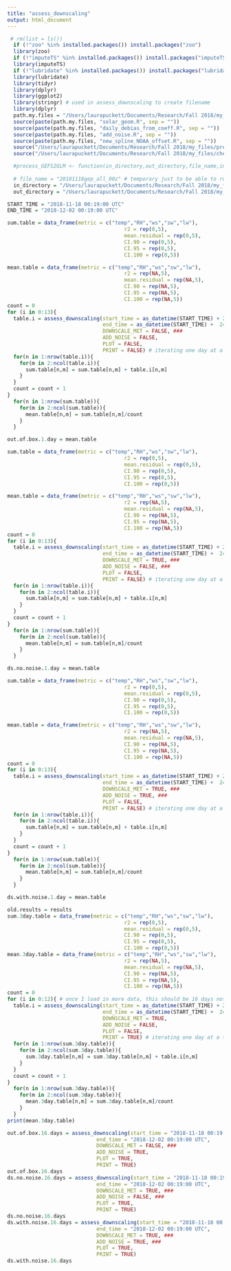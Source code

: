 ```yaml
---
title: "assess_downscaling"
output: html_document
---
```

```r
 # rm(list = ls())
  if (!"zoo" %in% installed.packages()) install.packages("zoo")
  library(zoo)
  if (!"imputeTS" %in% installed.packages()) install.packages("imputeTS")
  library(imputeTS)
  if (!"lubridate" %in% installed.packages()) install.packages("lubridate")
  library(lubridate)
  library(tidyr)
  library(dplyr)
  library(ggplot2)
  library(stringr) # used in assess_downscaling to create filename
  library(dplyr)
  path.my.files = "/Users/laurapuckett/Documents/Research/Fall 2018/my_files/"
  source(paste(path.my.files, "solar_geom.R", sep = ""))
  source(paste(path.my.files, "daily_debias_from_coeff.R", sep = ""))
  source(paste(path.my.files, "add_noise.R", sep = ""))
  source(paste(path.my.files, "new_spline_NOAA_offset.R", sep = ""))
  source("/Users/laurapuckett/Documents/Research/Fall 2018/my_files/prep_obs.R")
  source("/Users/laurapuckett/Documents/Research/Fall 2018/my_files/check_CI.R")

  #process_GEFS2GLM <- function(in_directory,out_directory,file_name,input_tz = 'EST5EDT',output_tz = 'GMT'){
  
  # file_name = "20181118gep_all_00z" # temporary just to be able to run something
  in_directory = "/Users/laurapuckett/Documents/Research/Fall 2018/my_files/SCCData-noaa-data/"
  out_directory = "/Users/laurapuckett/Documents/Research/Fall 2018/my_files/met_output_files"
```

```r
START_TIME = "2018-11-18 00:19:00 UTC"
END_TIME = "2018-12-02 00:19:00 UTC"
```

```r
sum.table = data_frame(metric = c("temp","RH","ws","sw","lw"),
                                      r2 = rep(0,5),
                                      mean.residual = rep(0,5),
                                      CI.90 = rep(0,5),
                                      CI.95 = rep(0,5),
                                      CI.100 = rep(0,5))

mean.table = data_frame(metric = c("temp","RH","ws","sw","lw"),
                                      r2 = rep(NA,5),
                                      mean.residual = rep(NA,5),
                                      CI.90 = rep(NA,5),
                                      CI.95 = rep(NA,5),
                                      CI.100 = rep(NA,5))
count = 0
for (i in 0:13){
  table.i = assess_downscaling(start_time = as_datetime(START_TIME) + 24*60*60 * i,
                               end_time = as_datetime(START_TIME) +  24*60*60 * (i + 1),
                               DOWNSCALE_MET = FALSE, ###
                               ADD_NOISE = FALSE,
                               PLOT = FALSE,
                               PRINT = FALSE) # iterating one day at a time, 1-day intervals
  for(n in 1:nrow(table.i)){
    for(m in 2:ncol(table.i)){
      sum.table[n,m] = sum.table[n,m] + table.i[n,m]
    }
  }
  count = count + 1
}
  for(n in 1:nrow(sum.table)){
    for(m in 2:ncol(sum.table)){
      mean.table[n,m] = sum.table[n,m]/count
    }
  }

out.of.box.1.day = mean.table
```
```r
sum.table = data_frame(metric = c("temp","RH","ws","sw","lw"),
                                      r2 = rep(0,5),
                                      mean.residual = rep(0,5),
                                      CI.90 = rep(0,5),
                                      CI.95 = rep(0,5),
                                      CI.100 = rep(0,5))

mean.table = data_frame(metric = c("temp","RH","ws","sw","lw"),
                                      r2 = rep(NA,5),
                                      mean.residual = rep(NA,5),
                                      CI.90 = rep(NA,5),
                                      CI.95 = rep(NA,5),
                                      CI.100 = rep(NA,5))
count = 0
for (i in 0:13){
  table.i = assess_downscaling(start_time = as_datetime(START_TIME) + 24*60*60 * i,
                               end_time = as_datetime(START_TIME) +  24*60*60 * (i + 1),
                               DOWNSCALE_MET = TRUE, ###
                               ADD_NOISE = FALSE, ###
                               PLOT = FALSE,
                               PRINT = FALSE) # iterating one day at a time, 1-day intervals
  for(n in 1:nrow(table.i)){
    for(m in 2:ncol(table.i)){
      sum.table[n,m] = sum.table[n,m] + table.i[n,m]
    }
  }
  count = count + 1
}
  for(n in 1:nrow(sum.table)){
    for(m in 2:ncol(sum.table)){
      mean.table[n,m] = sum.table[n,m]/count
    }
  }

ds.no.noise.1.day = mean.table
```

```r
sum.table = data_frame(metric = c("temp","RH","ws","sw","lw"),
                                      r2 = rep(0,5),
                                      mean.residual = rep(0,5),
                                      CI.90 = rep(0,5),
                                      CI.95 = rep(0,5),
                                      CI.100 = rep(0,5))

mean.table = data_frame(metric = c("temp","RH","ws","sw","lw"),
                                      r2 = rep(NA,5),
                                      mean.residual = rep(NA,5),
                                      CI.90 = rep(NA,5),
                                      CI.95 = rep(NA,5),
                                      CI.100 = rep(NA,5))
count = 0
for (i in 0:13){
  table.i = assess_downscaling(start_time = as_datetime(START_TIME) + 24*60*60 * i,
                               end_time = as_datetime(START_TIME) +  24*60*60 * (i + 1),
                               DOWNSCALE_MET = TRUE, ###
                               ADD_NOISE = TRUE, ###
                               PLOT = FALSE,
                               PRINT = FALSE) # iterating one day at a time, 1-day intervals
  for(n in 1:nrow(table.i)){
    for(m in 2:ncol(table.i)){
      sum.table[n,m] = sum.table[n,m] + table.i[n,m]
    }
  }
  count = count + 1
}
  for(n in 1:nrow(sum.table)){
    for(m in 2:ncol(sum.table)){
      mean.table[n,m] = sum.table[n,m]/count
    }
  }

ds.with.noise.1.day = mean.table
```


```r
old.results = results
sum.3day.table = data_frame(metric = c("temp","RH","ws","sw","lw"),
                                      r2 = rep(0,5),
                                      mean.residual = rep(0,5),
                                      CI.90 = rep(0,5),
                                      CI.95 = rep(0,5),
                                      CI.100 = rep(0,5))
mean.3day.table = data_frame(metric = c("temp","RH","ws","sw","lw"),
                                      r2 = rep(NA,5),
                                      mean.residual = rep(NA,5),
                                      CI.90 = rep(NA,5),
                                      CI.95 = rep(NA,5),
                                      CI.100 = rep(NA,5))
count = 0
for (i in 0:12){ # once I load in more data, this should be 16 days not 13
  table.i = assess_downscaling(start_time = as_datetime(START_TIME) + 24*60*60 * i,
                               end_time = as_datetime(START_TIME) +  24*60*60 * (i + 3),
                               DOWNSCALE_MET = TRUE,
                               ADD_NOISE = FALSE,
                               PLOT = FALSE,
                               PRINT = TRUE) # iterating one day at a time, 3-day intervals
  for(n in 1:nrow(sum.3day.table)){
    for(m in 2:ncol(sum.3day.table)){
      sum.3day.table[n,m] = sum.3day.table[n,m] + table.i[n,m]
    }
  }
  count = count + 1
}
  for(n in 1:nrow(sum.3day.table)){
    for(m in 2:ncol(sum.3day.table)){
      mean.3day.table[n,m] = sum.3day.table[n,m]/count
    }
  }
print(mean.3day.table)
```

```r
out.of.box.16.days = assess_downscaling(start_time = "2018-11-18 00:19:00 UTC",
                             end_time = "2018-12-02 00:19:00 UTC",
                             DOWNSCALE_MET = FALSE, ###
                             ADD_NOISE = TRUE,
                             PLOT = TRUE,
                             PRINT = TRUE)
out.of.box.16.days
ds.no.noise.16.days = assess_downscaling(start_time = "2018-11-18 00:19:00 UTC",
                             end_time = "2018-12-02 00:19:00 UTC",
                             DOWNSCALE_MET = TRUE, ###
                             ADD_NOISE = FALSE, ###
                             PLOT = TRUE,
                             PRINT = TRUE)
ds.no.noise.16.days
ds.with.noise.16.days = assess_downscaling(start_time = "2018-11-18 00:19:00 UTC",
                             end_time = "2018-12-02 00:19:00 UTC",
                             DOWNSCALE_MET = TRUE, ###
                             ADD_NOISE = TRUE, ###
                             PLOT = TRUE,
                             PRINT = TRUE)
ds.with.noise.16.days
```
